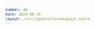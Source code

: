 ```yaml
---
number: 44
date: 2024-06-16
layout: /src/layouts/IssueLayout.astro
---
```



<Title title={`Issue ${frontmatter.number}`} date={frontmatter.date} />

<NewsletterSponsorSlot
  title="The whys and hows of setting up a release manager rotation"
  url={`https://www.runway.team/blog/the-whys-and-hows-of-setting-up-a-release-manager-rotation?utm_campaign%3DiOS%20CI%20Newsletter%26utm_medium%3Dweb%26utm_source%3DiOS%20CI%20Newsletter%20Issue%20${frontmatter.number}%26utm_content%3Djun_16_24`}
  description="Mobile releases don’t have to be shouldered by a single person or small group of SMEs using hidden know-how to make the whole thing run. With adequate preparation and support, any mobile engineer (or even a PM or QA) should be able to tackle a release with the right resources in hand. Learn how and why to set up a release rotation for your own team."
  image="/runway-alt.png"
/>

<Providers />

## [💪 Become an Xcode Cloud expert!](https://www.eventbrite.com/e/ship-your-apps-faster-with-xcode-cloud-tickets-880727147607)

One week until my Xcode Cloud workshop takes place. I have been using Xcode Cloud in production and at scale since it came out and I have given talks and written articles on its lesser-known and more advanced features, so I decided to **condense everything I have learnt so far into a three-hour workshop**.

Whether you're already using Apple's service and want to become an expert or you're looking at making the change from another CI/CD service, you must join me on the 26th of June 📆.

## [🧐 How GitHub reduced testing time for iOS apps with new runner features](https://github.blog/2024-06-03-how-github-reduced-testing-time-for-ios-apps-with-new-runner-features?utm_campaign%3DiOS%20CI%20Newsletter%26utm_medium%3Dweb%26utm_source%3DiOS%20CI%20Newsletter%20Issue%2044%26utm_content%3Djun_16_24)

Putting some time and effort into optimizing your app's CI/CD pipelines **will positively impact your team's velocity**. Fast unit tests will give you **quicker feedback** on PRs and faster archives and beta app uploads will help you **ship your features much quicker**!

In this article, [Eli Perkins](https://twitter.com/_eliperkins) and [Stephen Glass](https://www.linkedin.com/in/sglass1/) go through how the GitHub iOS team reduced their app's testing time by **60%**, from 38 minutes to 15 minutes, and improved their productivity and efficiency by **modularizing the codebase** and switching their **CI/CD runners to Apple Silicon**.

## [🚨 CircleCI is deprecating their Intel macOS runners](https://discuss.circleci.com/t/macos-intel-support-deprecation-in-january-2024/48718?utm_campaign%3DiOS%20CI%20Newsletter%26utm_medium%3Dweb%26utm_source%3DiOS%20CI%20Newsletter%20Issue%2044%26utm_content%3Djun_16_24)

If you're a [CircleCI](https://twitter.com/CircleCI) user, you must know that they will be **deprecating** all of their macOS Intel images in favour of their counterpart Apple Silicon runners.

As explained in the announcement, the Gen 2 images will be deprecated on the **28th of June** and the Gen 1 and dedicated host images will be deprecated on the **2nd of October**.

## [☁️ Extend your Xcode Cloud workflows](https://developer.apple.com/wwdc24/10200)

I thoroughly enjoyed this year's only WWDC session on Xcode Cloud. Apart from surfacing some features I was not aware of such as a **new manual workflow start condition**, they cover more advanced topics such as using the App Store Connect API and webhooks to trigger workflows programmatically. A **must-watch** if you use Xcode Cloud!

## [🔗 What's new in App Store Connect](https://developer.apple.com/wwdc24/10063)

Hidde and I have been building a macOS client for the App Store Connect that makes shipping new versions of your app as easy and fun as possible. The app relies heavily on the App Store Connect API, so the session I was most excited about this year was '**What's new in App Store Connect**'.

There are some great new additions that will help you test your apps in TestFlight and **attract more users** and a brand new way to let Apple know of new features in your app that will help you **get featured**!  

## [💨 Automating manual tasks when creating a version on App Store Connect](https://www.runway.team/blog/apply-promotional-text-and-whats-new-notes-to-new-versions-in-swift-using-the-app-store-connect-api?utm_campaign%3DiOS%20CI%20Newsletter%26utm_medium%3Dweb%26utm_source%3DiOS%20CI%20Newsletter%20Issue%2044%26utm_content%3Djun_16_24)

I am slowly but surely becoming an **App Store Connect API expert** and I love finding new ways of **automating tasks** that I do over and over again when I create new versions of my app.

One of these repetitive tasks is **copying information across different versions of my apps**, such as promotional text or generic release notes_._ I decided to automate this process recently and write all about how I did it on [Runway](https://twitter.com/RunwayTeam)'s blog! 
